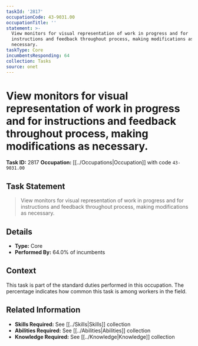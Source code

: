 ```yaml
---
taskId: '2817'
occupationCode: 43-9031.00
occupationTitle: ''
statement: >-
  View monitors for visual representation of work in progress and for
  instructions and feedback throughout process, making modifications as
  necessary.
taskType: Core
incumbentsResponding: 64
collection: Tasks
source: onet
---
```

# View monitors for visual representation of work in progress and for instructions and feedback throughout process, making modifications as necessary.

**Task ID:** 2817
**Occupation:** [[../Occupations|Occupation]] with code `43-9031.00`

## Task Statement

> View monitors for visual representation of work in progress and for instructions and feedback throughout process, making modifications as necessary.

## Details

- **Type:** Core
- **Performed By:** 64.0% of incumbents

## Context

This task is part of the standard duties performed in this occupation. The percentage indicates how common this task is among workers in the field.

## Related Information

- **Skills Required:** See [[../Skills|Skills]] collection
- **Abilities Required:** See [[../Abilities|Abilities]] collection
- **Knowledge Required:** See [[../Knowledge|Knowledge]] collection
